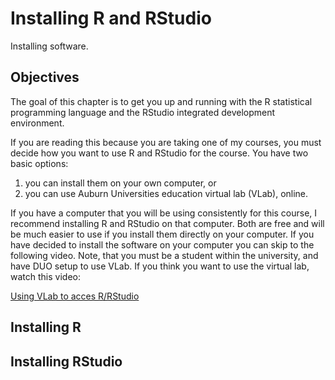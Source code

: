 # Installing R and RStudio {#install}

Installing software.

## Objectives
The goal of this chapter is to get  you up and running with the R statistical programming language and the RStudio integrated development environment. 

If you are reading this because you are taking one of my courses, you must decide how you want to use R and RStudio for the course. 
You have two basic options:

1. you can install them on your own computer, or
2. you can use Auburn Universities education virtual lab (VLab), online. 

If you have a computer that you will be using consistently for this course, I recommend installing R and RStudio on that computer.
Both are free and will be much easier to use if you install them directly on your computer.
If you have decided to install the software on your computer you can skip to the following video.
Note, that you must be a student within the university, and have DUO setup to use VLab.
If you think you want to use the virtual lab, watch this video:

[Using VLab to acces R/RStudio](https://nv.instructuremedia.com/fetch/QkFoYkIxc0hhUVNIRGFrSE1Hd3JCeWhUREdFPS0tZjk4ODFlYWEyZWFiNWQwYWYyZDk0YTZjMjljZTJlMjBkNmIwMzE5Yw.mp4)



## Installing R



## Installing RStudio